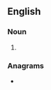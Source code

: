 ==English==

===Noun===
{{head|en|noun plural form}}

# {{plural of|prater|lang=en}}

===Anagrams===
* {{l|en|parters}}